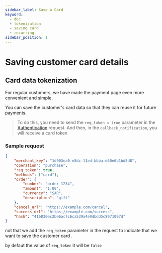 ```yaml
---
sidebar_label: Save a Card
keyword:
  - doc
  - tokenization
  - saving card
  - recurring
sidebar_position: 1
---
```


# Saving customer card details

## Card data tokenization

For regular customers, we have made the payment page even more convenient and simple.

You can save the customer's card data so that they can reuse it for future payments.

> To do this, you need to send the `req_token = true` parameter in the [Authentication](../../api/gateway/authentication-request) request.
> And then, in the `callback_notification`, you will receive a card token.

### Sample request

```json
{
	"merchant_key": "1d903ea0-e8dc-11ed-bbba-d60e6b1bd8d8",
	"operation": "purchase",
	"req_token": true,
	"methods": ["card"],
	"order": {
		"number": "order-1234",
		"amount": "1.00",
		"currency": "SAR",
		"description": "gift"
	},
	"cancel_url": "https://example.com/cancel",
	"success_url": "https://example.com/success",
	"hash": "416830ec3be6ac7c6ca539a4e9dbdd5c8971097d"
}
```

not that we add the `req_token` parameter in the request to indicate that we want to save the customer card .

by defaut the value of `req_token` it will be `false`
